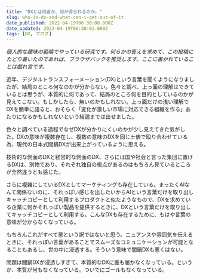 ```yaml
---
title: "DXとは何者か、何が得られるのか。"
slug: who-is-dx-and-what-can-i-get-out-of-it
date_published: 2022-04-19T06:30:00.000Z
date_updated: 2022-04-19T06:30:01.000Z
tags: [DX, ブログ]
---
```


*個人的な趣味の範疇でやっている研究です。何らかの答えを求めて、この投稿にたどり着いたのであれば、ブラウザバックを推奨します。ここに書かれていることは戯れ言です。*

近年、デジタルトランスフォーメーション(DX)という言葉を聞くようになりましたが、結局のところ何なのかが分からない。色々と調べ、上っ面の理解はできているとは思うが、本質的に何であって、結局のところ何を目的としているのかが見えてこない。もしかしたら、無いのかもしれない。上っ面だけの浅い理解でDXを簡単に語ると、おそらく「変化が激しい市場に対応できる組織を作る」あたりになるかもしれないという結論までは出せました。

色々と調べている過程でなぜDXが分かりにくいのかが少し見えてきた気がした。DXの意味が複数存在し、複数の意味のDXを同じ土俵で殴り合わせている為、現代の日本式闇鍋DXが出来上がっているように思える。

技術的な側面のDXと経営的な側面のDX、さらには国や社会と言った集団に置けるDXは、別物であり、それぞれ独自の視点があるのはもちろん見ているところが全然違うとも感じた。

さらに複雑にしているDXとしてマーケティングも存在している。まったくAIなんて関係ないのに、それっぽい感じを出したいからAIという言葉だけを取り出しキャッチコピーとして利用するプロダクトと似たようなもので、DXを求めている企業に何かそれっぽい製品を提供するときに、DXという言葉だけを取り出してキャッチコピーとして利用する。こんなDXも存在するために、もはや言葉の意味が分からなくなっている。

もちろんこれがすべて悪という訳ではないと思う。ニュアンスや雰囲気を伝えるときに、それっぽい言葉があることでスムーズなコミュニケーションが可能となることもあるし、世の中に浸透する。そういう意味で闇鍋DXも悪くはない。

問題は闇鍋DXが浸透しすぎて、本質的なDXに誰も届かなくなっている。というか、本質が何もなくなっている。ついでにゴールもなくなっている。
